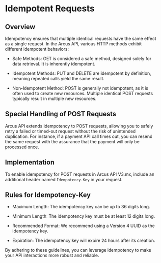 # Idempotent Requests
## Overview

Idempotency ensures that multiple identical requests have the same effect as a single request. In the Arcus API, various HTTP methods exhibit different idempotent behaviors:

* Safe Methods: GET is considered a safe method, designed solely for data retrieval. It is inherently idempotent.

* Idempotent Methods: PUT and DELETE are idempotent by definition, meaning repeated calls yield the same result.

* Non-Idempotent Method: POST is generally not idempotent, as it is often used to create new resources. Multiple identical POST requests typically result in multiple new resources.

## Special Handling of POST Requests
Arcus API extends idempotency to POST requests, allowing you to safely retry a failed or timed-out request without the risk of unintended duplication. For instance, if a payment API call times out, you can resend the same request with the assurance that the payment will only be processed once.

## Implementation
To enable idempotency for POST requests in Arcus API V3.mx, include an additional header named `Idempotency-Key` in your request.

## Rules for Idempotency-Key
* Maximum Length: The idempotency key can be up to 36 digits long.

* Minimum Length: The idempotency key must be at least 12 digits long.

* Recommended Format: We recommend using a Version 4 UUID as the idempotency key.

* Expiration: The idempotency key will expire 24 hours after its creation.

By adhering to these guidelines, you can leverage idempotency to make your API interactions more robust and reliable.
